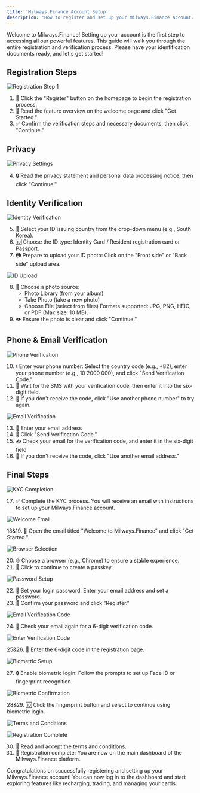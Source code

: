 ```yaml
---
title: 'Milways.Finance Account Setup'
description: 'How to register and set up your Milways.Finance account.'
---
```


<Info>
Welcome to Milways.Finance! Setting up your account is the first step to accessing all our powerful features. This guide will walk you through the entire registration and verification process. Please have your identification documents ready, and let's get started!
</Info>

## Registration Steps

![Registration Step 1](https://open.gitbook.com/~gitbook/image?url=https%3A%2F%2F356381455-files.gitbook.io%2F%7E%2Ffiles%2Fv0%2Fb%2Fgitbook-x-prod.appspot.com%2Fo%2Fspaces%252FB1yREUnIgMhqawNhajWe%252Fuploads%252FIQEzh3EO9m6HeJ38NZ1N%252F4%2520%2819%29.png%3Falt%3Dmedia%26token%3D00e26d57-0f69-4643-a51d-6f96ab12469c&width=768&dpr=4&quality=100&sign=2b0b6850&sv=2)

1. 📝 Click the "Register" button on the homepage to begin the registration process.
2. 📖 Read the feature overview on the welcome page and click "Get Started."
3. ✅ Confirm the verification steps and necessary documents, then click "Continue."

## Privacy

![Privacy Settings](https://open.gitbook.com/~gitbook/image?url=https%3A%2F%2Fcontent.gitbook.com%2Fcontent%2FB1yREUnIgMhqawNhajWe%2Fblobs%2Fs3C4XizC6DQqwDr26K0n%2F14.png&width=768&dpr=4&quality=100&sign=173b12d1&sv=2)

4. 🔒 Read the privacy statement and personal data processing notice, then click "Continue."

## Identity Verification

![Identity Verification](https://open.gitbook.com/~gitbook/image?url=https%3A%2F%2Fcontent.gitbook.com%2Fcontent%2FB1yREUnIgMhqawNhajWe%2Fblobs%2FbSzfcCKjPRQnXW0MBLJv%2F4.png&width=768&dpr=4&quality=100&sign=5ccc48b8&sv=2)

5. 📄 Select your ID issuing country from the drop-down menu (e.g., South Korea).
6. 🆔 Choose the ID type: Identity Card / Resident registration card or Passport.
7. 📷 Prepare to upload your ID photo:
   Click on the "Front side" or "Back side" upload area.

![ID Upload](https://open.gitbook.com/~gitbook/image?url=https%3A%2F%2Fcontent.gitbook.com%2Fcontent%2FB1yREUnIgMhqawNhajWe%2Fblobs%2FzWrdyWYIvRCg1RnwFpGs%2F16.png&width=768&dpr=4&quality=100&sign=887e6305&sv=2)

8. 📱 Choose a photo source:
   - Photo Library (from your album)
   - Take Photo (take a new photo)
   - Choose File (select from files)
   Formats supported: JPG, PNG, HEIC, or PDF (Max size: 10 MB).
9. 👁 Ensure the photo is clear and click "Continue."

## Phone & Email Verification

![Phone Verification](https://open.gitbook.com/~gitbook/image?url=https%3A%2F%2Fcontent.gitbook.com%2Fcontent%2FB1yREUnIgMhqawNhajWe%2Fblobs%2FpyIqOwJVE9uxk7XnBajk%2F17.png&width=768&dpr=4&quality=100&sign=793086c3&sv=2)

10. 📞 Enter your phone number:
    Select the country code (e.g., +82), enter your phone number (e.g., 10 2000 000), and click "Send Verification Code."
11. 📲 Wait for the SMS with your verification code, then enter it into the six-digit field.
12. 🔄 If you don't receive the code, click "Use another phone number" to try again.

![Email Verification](https://open.gitbook.com/~gitbook/image?url=https%3A%2F%2Fcontent.gitbook.com%2Fcontent%2FB1yREUnIgMhqawNhajWe%2Fblobs%2FfIGNrv7nhe3k0Or9RfPM%2Fimage.png&width=768&dpr=4&quality=100&sign=a35cef53&sv=2)

13. 📧 Enter your email address
14. 📝 Click "Send Verification Code."
15. 📥 Check your email for the verification code, and enter it in the six-digit field.
16. 🔄 If you don't receive the code, click "Use another email address."

## Final Steps

![KYC Completion](https://open.gitbook.com/~gitbook/image?url=https%3A%2F%2Fcontent.gitbook.com%2Fcontent%2FB1yREUnIgMhqawNhajWe%2Fblobs%2FMqJMpqb4WoZuqaePlfu7%2F20.png&width=768&dpr=4&quality=100&sign=37485817&sv=2)

17. ✅ Complete the KYC process.
    You will receive an email with instructions to set up your Milways.Finance account.

![Welcome Email](https://open.gitbook.com/~gitbook/image?url=https%3A%2F%2F356381455-files.gitbook.io%2F%7E%2Ffiles%2Fv0%2Fb%2Fgitbook-x-prod.appspot.com%2Fo%2Fspaces%252FB1yREUnIgMhqawNhajWe%252Fuploads%252FrbkuWQIJttRiQARuCUaw%252F22.png%3Falt%3Dmedia%26token%3D2488448e-48d8-453a-b620-a82a64364503&width=768&dpr=4&quality=100&sign=bdd30cc0&sv=2)

18&19. 📩 Open the email titled "Welcome to Milways.Finance" and click "Get Started."

![Browser Selection](https://open.gitbook.com/~gitbook/image?url=https%3A%2F%2F356381455-files.gitbook.io%2F%7E%2Ffiles%2Fv0%2Fb%2Fgitbook-x-prod.appspot.com%2Fo%2Fspaces%252FB1yREUnIgMhqawNhajWe%252Fuploads%252FLyaXHdvRFXkLn9zfUivD%252F23.png%3Falt%3Dmedia%26token%3Debb561a3-e356-4a4d-8d83-46c49bf3c284&width=768&dpr=4&quality=100&sign=232cef31&sv=2)

20. 🌐 Choose a browser (e.g., Chrome) to ensure a stable experience.
21. 📱 Click to continue to create a passkey.

![Password Setup](https://open.gitbook.com/~gitbook/image?url=https%3A%2F%2F356381455-files.gitbook.io%2F%7E%2Ffiles%2Fv0%2Fb%2Fgitbook-x-prod.appspot.com%2Fo%2Fspaces%252FB1yREUnIgMhqawNhajWe%252Fuploads%252FlAHhf9x5FW85B8lF8fVe%252F24.png%3Falt%3Dmedia%26token%3Dcde981b1-6df2-4a76-87fd-679d799c4541&width=768&dpr=4&quality=100&sign=b03268b0&sv=2)

22. 🔐 Set your login password:
    Enter your email address and set a password.
23. 🔄 Confirm your password and click "Register."

![Email Verification Code](https://open.gitbook.com/~gitbook/image?url=https%3A%2F%2F356381455-files.gitbook.io%2F%7E%2Ffiles%2Fv0%2Fb%2Fgitbook-x-prod.appspot.com%2Fo%2Fspaces%252FB1yREUnIgMhqawNhajWe%252Fuploads%252FjpO978NbuTF8DwiVuJDX%252F25.png%3Falt%3Dmedia%26token%3Da0afaf3f-2002-4764-83f2-94adeef484af&width=768&dpr=4&quality=100&sign=faba0c33&sv=2)

24. 📧 Check your email again for a 6-digit verification code.

![Enter Verification Code](https://open.gitbook.com/~gitbook/image?url=https%3A%2F%2F356381455-files.gitbook.io%2F%7E%2Ffiles%2Fv0%2Fb%2Fgitbook-x-prod.appspot.com%2Fo%2Fspaces%252FB1yREUnIgMhqawNhajWe%252Fuploads%252FjdnaQ9nLQebkKMiaRDZ2%252F26.png%3Falt%3Dmedia%26token%3Dd1c0a383-a3a8-4f0c-88d3-05d885a6c57b&width=768&dpr=4&quality=100&sign=919a02de&sv=2)

25&26. 🔢 Enter the 6-digit code in the registration page.

![Biometric Setup](https://open.gitbook.com/~gitbook/image?url=https%3A%2F%2F356381455-files.gitbook.io%2F%7E%2Ffiles%2Fv0%2Fb%2Fgitbook-x-prod.appspot.com%2Fo%2Fspaces%252FB1yREUnIgMhqawNhajWe%252Fuploads%252FEV4KqYHo8ICODZWuARzO%252F27.png%3Falt%3Dmedia%26token%3Da4c97858-f0ef-4156-9baf-844b2ed09931&width=768&dpr=4&quality=100&sign=3d64e4ea&sv=2)

27. 🔒 Enable biometric login:
    Follow the prompts to set up Face ID or fingerprint recognition.

![Biometric Confirmation](https://open.gitbook.com/~gitbook/image?url=https%3A%2F%2F356381455-files.gitbook.io%2F%7E%2Ffiles%2Fv0%2Fb%2Fgitbook-x-prod.appspot.com%2Fo%2Fspaces%252FB1yREUnIgMhqawNhajWe%252Fuploads%252FiQ5D4kfqdmyzPjDYJEsM%252F29.png%3Falt%3Dmedia%26token%3Dee1f609b-8fb2-44f2-8471-8324176115a6&width=768&dpr=4&quality=100&sign=44b30a09&sv=2)

28&29. 🆔 Click the fingerprint button and select to continue using biometric login.

![Terms and Conditions](https://open.gitbook.com/~gitbook/image?url=https%3A%2F%2F356381455-files.gitbook.io%2F%7E%2Ffiles%2Fv0%2Fb%2Fgitbook-x-prod.appspot.com%2Fo%2Fspaces%252FB1yREUnIgMhqawNhajWe%252Fuploads%252FiQ5D4kfqdmyzPjDYJEsM%252F29.png%3Falt%3Dmedia%26token%3Dee1f609b-8fb2-44f2-8471-8324176115a6&width=768&dpr=4&quality=100&sign=44b30a09&sv=2)

![Registration Complete](https://open.gitbook.com/~gitbook/image?url=https%3A%2F%2F356381455-files.gitbook.io%2F%7E%2Ffiles%2Fv0%2Fb%2Fgitbook-x-prod.appspot.com%2Fo%2Fspaces%252FB1yREUnIgMhqawNhajWe%252Fuploads%252Fvr3vB74bh5dJr6O4DTVQ%252F30.png%3Falt%3Dmedia%26token%3D65aef94c-962e-4e00-9aba-a7a55d173410&width=768&dpr=4&quality=100&sign=cd4b7044&sv=2)

30. 📜 Read and accept the terms and conditions.
31. 🎉 Registration complete:
    You are now on the main dashboard of the Milways.Finance platform.

<Card title="Next Step: Explore Dashboard" icon="gauge-high" href="https://pro.milways.finance">
  Congratulations on successfully registering and setting up your Milways.Finance account! You can now log in to the dashboard and start exploring features like recharging, trading, and managing your cards.
</Card>
